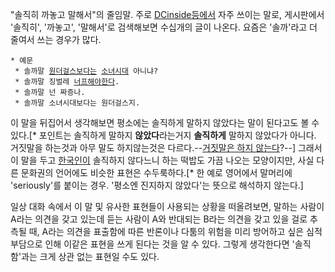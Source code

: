 "솔직히 까놓고 말해서"의 줄임말. 주로 [[DCinside]]등에서 자주 쓰이는 말로, 게시판에서 '솔직히', '까놓고', '말해서'로 검색해보면 수십개의 글이 나온다. 요즘은 '솔까'라고 더 줄여서 쓰는 경우가 많다.

 * 예문
  * 솔까말 [[원더걸스]]보다는 [[소녀시대]] 아니냐?
  * 솔까말 징벌레 [[너프]]해야한다.
  * 솔까말 넌 짜증나.
  * 솔까말 소녀시대보다는 원더걸스지.

이 말을 뒤집어서 생각해보면 평소에는 솔직하게 말하지 않았다는 말이 된다고도 볼 수 있다.[* 포인트는 솔직하게 말하지 '''않았다'''라는거지 '''솔직하게''' 말하지 않았다가 아니다. 거짓말을 하는것과 아무 말도 하지않는것은 다르다.--[[거짓말은 하지 않는다]]?--] 그래서 이 말을 두고 [[한국]]인이 솔직하지 않다느니 하는 떡밥도 가끔 나오는 모양이지만, 사실 다른 문화권의 언어에도 비슷한 표현은 수두룩하다.[* 한 예로 영어에서 말머리에 'seriously'를 붙이는 경우. '평소엔 진지하지 않았다'는 뜻으로 해석하지 않는다.]

일상 대화 속에서 이 말 및 유사한 표현들이 사용되는 상황을 떠올려보면, 말하는 사람이 A라는 의견을 갖고 있는데 듣는 사람이 A와 반대되는 B라는 의견을 갖고 있을 걸로 추측될 때, A라는 의견을 표출함에 따른 반론이나 다툼의 위험을 미리 방어하고 싶은 심적 부담으로 인해 이같은 표현을 쓰게 된다는 것을 알 수 있다. 그렇게 생각한다면 '솔직함'과는 크게 상관 없는 표현일 수도 있다.
